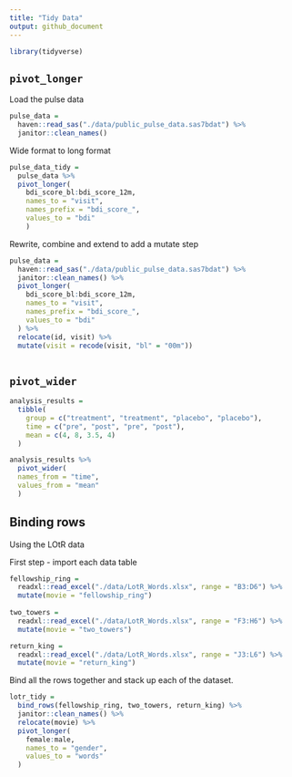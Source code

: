 ```yaml
---
title: "Tidy Data"
output: github_document
---
```


```r
library(tidyverse)
```

## `pivot_longer`

Load the pulse data

```r
pulse_data =
  haven::read_sas("./data/public_pulse_data.sas7bdat") %>% 
  janitor::clean_names() 
```

Wide format to long format 

```r
pulse_data_tidy = 
  pulse_data %>% 
  pivot_longer(
    bdi_score_bl:bdi_score_12m,
    names_to = "visit",
    names_prefix = "bdi_score_",
    values_to = "bdi"
    )
```

Rewrite, combine and extend to add a mutate step 

```r
pulse_data =
  haven::read_sas("./data/public_pulse_data.sas7bdat") %>% 
  janitor::clean_names() %>%  
  pivot_longer(
    bdi_score_bl:bdi_score_12m,
    names_to = "visit",
    names_prefix = "bdi_score_",
    values_to = "bdi"
  ) %>% 
  relocate(id, visit) %>% 
  mutate(visit = recode(visit, "bl" = "00m"))
  
```

## `pivot_wider`

```r
analysis_results = 
  tibble(
    group = c("treatment", "treatment", "placebo", "placebo"),
    time = c("pre", "post", "pre", "post"),
    mean = c(4, 8, 3.5, 4)
  )

analysis_results %>%
  pivot_wider(
  names_from = "time", 
  values_from = "mean"
  )

```

## Binding rows 

Using the LOtR data 

First step - import each data table 

```r
fellowship_ring = 
  readxl::read_excel("./data/LotR_Words.xlsx", range = "B3:D6") %>% 
  mutate(movie = "fellowship_ring")
  
two_towers = 
  readxl::read_excel("./data/LotR_Words.xlsx", range = "F3:H6") %>% 
  mutate(movie = "two_towers")

return_king = 
  readxl::read_excel("./data/LotR_Words.xlsx", range = "J3:L6") %>% 
  mutate(movie = "return_king")
```

Bind all the rows together and stack up each of the dataset. 

```r
lotr_tidy = 
  bind_rows(fellowship_ring, two_towers, return_king) %>% 
  janitor::clean_names() %>% 
  relocate(movie) %>% 
  pivot_longer(
    female:male,
    names_to = "gender",
    values_to = "words"
  )
```



